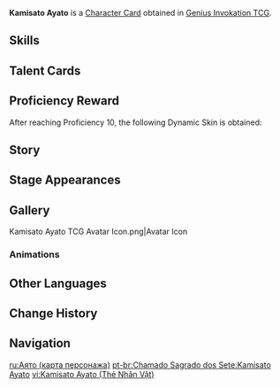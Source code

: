 {{About|the [[Character Card]]|the [[Playable Character]]|Kamisato Ayato}}
{{Genius Invokation TCG Infobox
|title       = Kamisato Ayato
|id          = 001206
|features    = Kamisato Ayato;Haran Geppaku Futsu
|image       = Kamisato Ayato Character Card.png
|type        = Character Card
|health      = 10
|element     = Hydro
|faction     = Inazuma
|weapon      = Sword
|source1     = Achieve victory in [[Genius Invokation TCG/Stage/Kamisato Ayato/Friendly Fracas|Friendly Fracas (Kamisato Ayato)]]
}}
'''Kamisato Ayato''' is a [[Character Card]] obtained in [[Genius Invokation TCG]].

==Skills==
{{Genius Invokation TCG Skills Table}}

==Talent Cards==
{{Genius Invokation TCG Talent Cards Table}}

==Proficiency Reward==
After reaching Proficiency 10, the following Dynamic Skin is obtained:<br>{{TCG Card|Kyouka Fuushi|1|golden=1|caption=1}}

==Story==
{{Description|The divinely-blessed cypress sprouts new leaves.|title="Pillar of Fortitude" Kamisato Ayato}}

==Stage Appearances==
{{Genius Invokation TCG Stage Appearances}}

==Gallery==
<gallery>
Kamisato Ayato TCG Avatar Icon.png|Avatar Icon
</gallery>

===Animations===
{{Preview
|size     = 200px
|file1    = Kamisato Ayato Dynamic Skin
|caption  = Dynamic Skin Idle Animation
}}

==Other Languages==
{{Other Languages|Transclude=Kamisato Ayato
|ru = Камисато Аято
}}

==Change History==
{{Change History|3.6}}

==Navigation==
{{Genius Invokation TCG Navbox|Character Card Obtainable}}

[[ru:Аято (карта персонажа)]]
[[pt-br:Chamado Sagrado dos Sete:Kamisato Ayato]]
[[vi:Kamisato Ayato (Thẻ Nhân Vật)]]